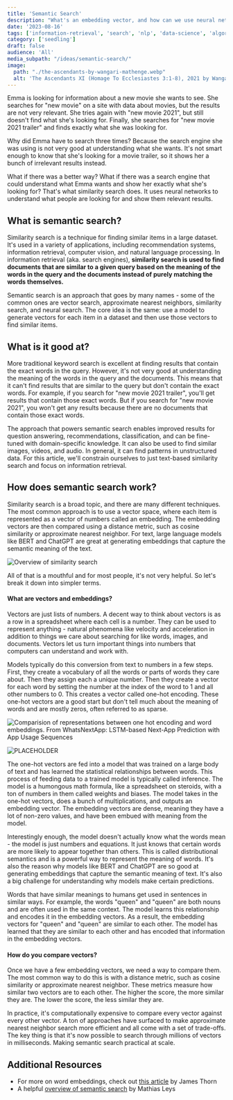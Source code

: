 ```yaml
---
title: 'Semantic Search'
description: "What's an embedding vector, and how can we use neural networks to improve the relevance of search results?"
date: '2023-08-16'
tags: ['information-retrieval', 'search', 'nlp', 'data-science', 'algorithms', 'machine-learning']
category: ['seedling']
draft: false
audience: 'All'
media_subpath: "/ideas/semantic-search/"
image:
  path: "./the-ascendants-by-wangari-mathenge.webp"
  alt: 'The Ascendants XI (Homage To Ecclesiastes 3:1-8), 2021 by Wangari Mathenge'
---
```



Emma is looking for information about a new movie she wants to see. She searches for "new movie" on a site with data about movies, but the results are not very relevant. She tries again with "new movie 2021", but still doesn't find what she's looking for. Finally, she searches for "new movie 2021 trailer" and finds exactly what she was looking for.

Why did Emma have to search three times? Because the search engine she was using is not very good at understanding what she wants. It's not smart enough to know that she's looking for a movie trailer, so it shows her a bunch of irrelevant results instead.

What if there was a better way? What if there was a search engine that could understand what Emma wants and show her exactly what she's looking for? That's what similarity search does. It uses neural networks to understand what people are looking for and show them relevant results.

## What is semantic search?

Similarity search is a technique for finding similar items in a large dataset. It's used in a variety of applications, including recommendation systems, information retrieval, computer vision, and natural language processing. In information retrieval (aka. search engines), **similarity search is used to find documents that are similar to a given query based on the meaning of the words in the query and the documents instead of purely matching the words themselves.**

Semantic search is an approach that goes by many names - some of the common ones are vector search, approximate nearest neighbors, similarity search, and neural search. The core idea is the same: use a model to generate vectors for each item in a dataset and then use those vectors to find similar items. 

## What is it good at?

More traditional keyword search is excellent at finding results that contain the exact words in the query. However, it's not very good at understanding the meaning of the words in the query and the documents. This means that it can't find results that are similar to the query but don't contain the exact words. For example, if you search for "new movie 2021 trailer", you'll get results that contain those exact words. But if you search for "new movie 2021", you won't get any results because there are no documents that contain those exact words.

The approach that powers semantic search enables improved results for question answering, recommendations, classification, and can be fine-tuned with domain-specific knowledge. It can also be used to find similar images, videos, and audio. In general, it can find patterns in unstructured data. For this article, we'll constrain ourselves to just text-based similarity search and focus on information retrieval.

## How does semantic search work?

Similarity search is a broad topic, and there are many different techniques. The most common approach is to use a vector space, where each item is represented as a vector of numbers called an embedding. The embedding vectors are then compared using a distance metric, such as cosine similarity or approximate nearest neighbor. For text, large language models like BERT and ChatGPT are great at generating embeddings that capture the semantic meaning of the text.

![Overview of similarity search](similarity-search-overview2.png)

All of that is a mouthful and for most people, it's not very helpful. So let's break it down into simpler terms. 

#### What are vectors and embeddings?

Vectors are just lists of numbers. A decent way to think about vectors is as a row in a spreadsheet where each cell is a number. They can be used to represent anything - natural phenomena like velocity and acceleration in addition to things we care about searching for like words, images, and documents. Vectors let us turn important things into numbers that computers can understand and work with.

Models typically do this conversion from text to numbers in a few steps. First, they create a vocabulary of all the words or parts of words they care about. Then they assign each a unique number. Then they create a vector for each word by setting the number at the index of the word to 1 and all other numbers to 0. This creates a vector called one-hot encoding. These one-hot vectors are a good start but don't tell much about the meaning of words and are mostly zeros, often referred to as sparse.

![Comparision of representations between one hot encoding and word embeddings. From WhatsNextApp: LSTM-based Next-App Prediction with App Usage Sequences](Comparison-of-representations-between-one-hot-encoding-and-word-embeddings.png)

![PLACEHOLDER](https://neuro.cs.ut.ee/wp-content/uploads/2018/09/embeddings.png)

The one-hot vectors are fed into a model that was trained on a large body of text and has learned the statistical relationships between words. This process of feeding data to a trained model is typically called inference. The model is a humongous math formula, like a spreadsheet on steroids, with a ton of numbers in them called weights and biases. The model takes in the one-hot vectors, does a bunch of multiplications, and outputs an embedding vector. The embedding vectors are dense, meaning they have a lot of non-zero values, and have been embued with meaning from the model.

Interestingly enough, the model doesn't actually know what the words mean - the model is just numbers and equations. It just knows that certain words are more likely to appear together than others. This is called distributional semantics and is a powerful way to represent the meaning of words. It's also the reason why models like BERT and ChatGPT are so good at generating embeddings that capture the semantic meaning of text. It's also a big challenge for understanding why models make certain predictions.

Words that have similar meanings to humans get used in sentences in similar ways. For example, the words "queen" and "queen" are both nouns and are often used in the same context. The model learns this relationship and encodes it in the embedding vectors. As a result, the embedding vectors for "queen" and "queen" are similar to each other. The model has learned that they are similar to each other and has encoded that information in the embedding vectors.

#### How do you compare vectors?

Once we have a few embedding vectors, we need a way to compare them. The most common way to do this is with a distance metric, such as cosine similarity or approximate nearest neighbor. These metrics measure how similar two vectors are to each other. The higher the score, the more similar they are. The lower the score, the less similar they are.

In practice, it's computationally expensive to compare every vector against every other vector. A ton of approaches have surfaced to make approximate nearest neighbor search more efficient and all come with a set of trade-offs. The key thing is that it's now possible to search through millions of vectors in milliseconds. Making semantic search practical at scale.

## Additional Resources

- For more on word embeddings, check out [this article](https://towardsdatascience.com/deep-learning-for-nlp-word-embeddings-4f5c90bcdab5) by James Thorn
- A helpful [overview of semantic search](https://medium.com/ml6team/semantic-search-a-practical-overview-bf2515e7be76) by Mathias Leys

